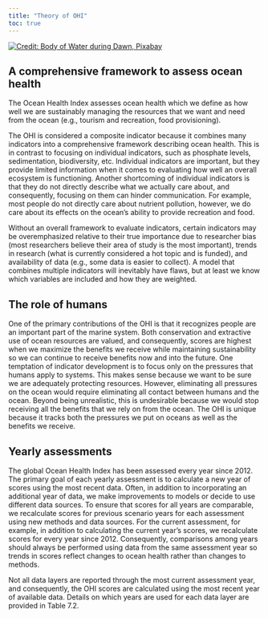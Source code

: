 ```yaml
---
title: "Theory of OHI"
toc: true
---
```


[![Credit: Body of Water during Dawn, Pixabay](media/ocean_sunset_island.jpg){fig-align="right"}](https://www.pexels.com/photo/body-of-water-during-dawn-37403/)

## A comprehensive framework to assess ocean health

The Ocean Health Index assesses ocean health which we define as how well we are sustainably managing the resources that we want and need from the ocean (e.g., tourism and recreation, food provisioning).

The OHI is considered a composite indicator because it combines many indicators into a comprehensive framework describing ocean health. This is in contrast to focusing on individual indicators, such as phosphate levels, sedimentation, biodiversity, etc. Individual indicators are important, but they provide limited information when it comes to evaluating how well an overall ecosystem is functioning. Another shortcoming of individual indicators is that they do not directly describe what we actually care about, and consequently, focusing on them can hinder communication. For example, most people do not directly care about nutrient pollution, however, we do care about its effects on the ocean’s ability to provide recreation and food.

Without an overall framework to evaluate indicators, certain indicators may be overemphasized relative to their true importance due to researcher bias (most researchers believe their area of study is the most important), trends in research (what is currently considered a hot topic and is funded), and availability of data (e.g., some data is easier to collect). A model that combines multiple indicators will inevitably have flaws, but at least we know which variables are included and how they are weighted.

## The role of humans

One of the primary contributions of the OHI is that it recognizes people are an important part of the marine system. Both conservation and extractive use of ocean resources are valued, and consequently, scores are highest when we maximize the benefits we receive while maintaining sustainability so we can continue to receive benefits now and into the future. One temptation of indicator development is to focus only on the pressures that humans apply to systems. This makes sense because we want to be sure we are adequately protecting resources. However, eliminating all pressures on the ocean would require eliminating all contact between humans and the ocean. Beyond being unrealistic, this is undesirable because we would stop receiving all the benefits that we rely on from the ocean. The OHI is unique because it tracks both the pressures we put on oceans as well as the benefits we receive.

## Yearly assessments

The global Ocean Health Index has been assessed every year since 2012. The primary goal of each yearly assessment is to calculate a new year of scores using the most recent data. Often, in addition to incorporating an additional year of data, we make improvements to models or decide to use different data sources. To ensure that scores for all years are comparable, we recalculate scores for previous scenario years for each assessment using new methods and data sources. For the current assessment, for example, in addition to calculating the current year’s scores, we recalculate scores for every year since 2012. Consequently, comparisons among years should always be performed using data from the same assessment year so trends in scores reflect changes to ocean health rather than changes to methods.

Not all data layers are reported through the most current assessment year, and consequently, the OHI scores are calculated using the most recent year of available data. Details on which years are used for each data layer are provided in Table 7.2.
